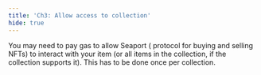 ```yaml
---
title: 'Ch3: Allow access to collection'
hide: true
---
```


You may need to pay gas to allow Seaport (<Nutshell children="Opensea's" glossaryEntry="content/glossary/opensea.mdx" /> protocol for buying and selling NFTs) to interact with your item (or all items in the collection, if the collection supports it). This has to be done once per collection.
